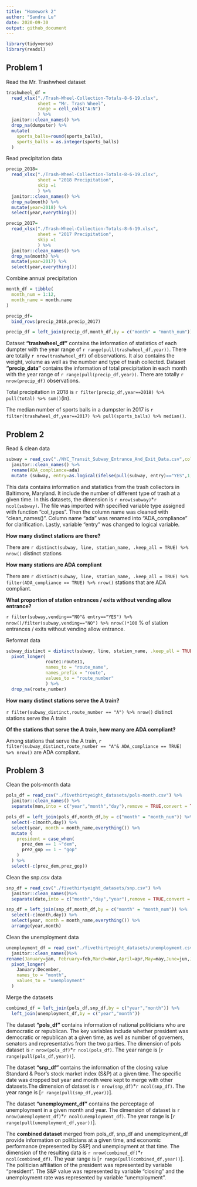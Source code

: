 ```yaml
---
title: "Homework 2"
author: "Sandra Lu"
date: 2020-09-30
output: github_document
---
```



```r
library(tidyverse)
library(readxl)
```

## Problem 1

Read the Mr. Trashwheel dataset

```r
trashwheel_df = 
  read_xlsx("./Trash-Wheel-Collection-Totals-8-6-19.xlsx",
            sheet = "Mr. Trash Wheel",
            range = cell_cols("A:N")
            ) %>% 
  janitor::clean_names() %>% 
  drop_na(dumpster) %>% 
  mutate(
    sports_balls=round(sports_balls),
    sports_balls = as.integer(sports_balls)
  )
```

Read precipitation data

```r
precip_2018=
  read_xlsx("./Trash-Wheel-Collection-Totals-8-6-19.xlsx",
            sheet = "2018 Precipitation",
            skip =1
            ) %>% 
  janitor::clean_names() %>% 
  drop_na(month) %>% 
  mutate(year=2018) %>% 
  select(year,everything())

precip_2017=
  read_xlsx("./Trash-Wheel-Collection-Totals-8-6-19.xlsx",
            sheet = "2017 Precipitation",
            skip =1
            ) %>% 
  janitor::clean_names() %>% 
  drop_na(month) %>% 
  mutate(year=2017) %>% 
  select(year,everything())

```

Combine annual precipitation

```r

month_df = tibble(
  month_num = 1:12,
  month_name = month.name
)

precip_df=
  bind_rows(precip_2018,precip_2017)

precip_df = left_join(precip_df,month_df,by = c("month" = "month_num"))
```


Dataset **"trashwheel_df"** contains the information of statistics of each dumpter with the year range of `r range(pull(trashwheel_df,year))`. There are totally `r nrow(trashwheel_df)` of observations. It also contains the weight, volume as well as the number and type of trash collected. 
Dataset **"precip_data"** contains the information of total precipitation in each month with the year range of `r range(pull(precip_df,year))`. There are totally `r nrow(precip_df)` observations.

Total precipitation in 2018 is `r filter(precip_df,year==2018) %>% pull(total) %>% sum()`(in).

The median number of sports balls in a dumpster in 2017 is `r filter(trashwheel_df,year==2017) %>% pull(sports_balls) %>% median()`.


## Problem 2

Read & clean data

```r
subway = read_csv("./NYC_Transit_Subway_Entrance_And_Exit_Data.csv",col_types = '-ccnnccccccccccccf-f--l---------') %>% 
  janitor::clean_names() %>% 
  rename(ADA_compliance=ada)
  mutate (subway, entry=as.logical(ifelse(pull(subway, entry)=="YES",1, 0))) 
```

This data contains information and statistics from the trash collectors in Baltimore, Maryland. It include the number of different type of trash at a given time. In this datasets, the dimension is `r nrow(subway)`*`r ncol(subway)`. The file was imported with specified variable type assigned with function "col_types". Then the column name was cleaned with "clean_names()". Column name "ada" was renamed into "ADA_compliance" for clarification. Lastly, variable "entry" was changed to logical variable.

**How many distinct stations are there?**

There are `r distinct(subway, line, station_name, .keep_all = TRUE) %>% nrow()` distinct stations

**How many stations are ADA compliant**

There are `r distinct(subway, line, station_name, .keep_all = TRUE) %>% filter(ADA_compliance == TRUE) %>% nrow()` stations that are ADA compliant.


**What proportion of station entrances / exits without vending allow entrance?**

`r filter(subway,vending=="NO"& entry=="YES") %>% nrow()/filter(subway,vending=="NO") %>% nrow()*100` % of station entrances / exits without vending allow entrance.


Reformat data

```r
subway_distinct = distinct(subway, line, station_name, .keep_all = TRUE) %>%  
  pivot_longer(
               route1:route11,
               names_to = "route_name",
               names_prefix = "route",
               values_to = "route_number"
               ) %>% 
  drop_na(route_number)
```

**How many distinct stations serve the A train?**

`r filter(subway_distinct,route_number == "A") %>% nrow()` distinct stations serve the A train

**Of the stations that serve the A train, how many are ADA compliant?**

Among stations that serve the A train, `r filter(subway_distinct,route_number == "A"& ADA_compliance == TRUE) %>% nrow()` are ADA compliant.

## Problem 3

Clean the pols-month data
```r
pols_df = read_csv("./fivethirtyeight_datasets/pols-month.csv") %>% 
  janitor::clean_names() %>% 
  separate(mon,into = c("year","month","day"),remove = TRUE,convert = TRUE)

pols_df = left_join(pols_df,month_df,by = c("month" = "month_num")) %>% 
  select(-c(month,day)) %>% 
  select(year, month = month_name,everything()) %>% 
  mutate (
    president = case_when(
      prez_dem == 1 ~"dem",
      prez_gop == 1 ~ "gop"
    )
  ) %>% 
  select(-c(prez_dem,prez_gop))
```

Clean the snp.csv data

```r
snp_df = read_csv("./fivethirtyeight_datasets/snp.csv") %>% 
  janitor::clean_names()%>% 
  separate(date,into = c("month","day","year"),remove = TRUE,convert = TRUE)

snp_df = left_join(snp_df,month_df,by = c("month" = "month_num")) %>% 
  select(-c(month,day)) %>% 
  select(year, month = month_name,everything()) %>% 
  arrange(year,month)
```

Clean the unemployment data

```r
unemployment_df = read_csv("./fivethirtyeight_datasets/unemployment.csv") %>% 
  janitor::clean_names()%>% 
rename(January=jan, February=feb,March=mar,April=apr,May=may,June=jun,July=jul,August=aug,September=sep,October=oct,November=nov,December=dec) %>% 
  pivot_longer(
    January:December,
    names_to = "month",
    values_to = "unemployment"
  )
```

Merge the datasets

```r
combined_df = left_join(pols_df,snp_df,by = c("year","month")) %>% 
  left_join(unemployment_df,by = c("year","month"))

```

The dataset **"pols_df"** contains information of national politicians who are democratic or republican. The key variables include whether president was democratic or republican at a given time, as well as number of governers, senators and representativs from the two parties. The dimension of pols dataset is `r nrow(pols_df)`*`r ncol(pols_df)`. The year range is [`r range(pull(pols_df,year))`].

The dataset **"snp_df"** contains the information of the closing value Standard & Poor's stock market index (S&P) at a given time. The specific date was dropped but year and month were kept to merge with other datasets.The dimension of dataset is `r nrow(snp_df)`*`r ncol(snp_df)`. The year range is [`r range(pull(snp_df,year))`].

The dataset **"unemployment_df"** contains the perceptage of unemployment in a given month and year. The dimension of dataset is `r nrow(unemployment_df)`*`r ncol(unemployment_df)`. The year range is [`r range(pull(unemployment_df,year))`].

The **combined dataset** merged from pols_df, snp_df and unemployment_df provide information on politicians at a given time, and economic performance (represented by S&P) and unemployment at that time. The dimension of the resulting data is `r nrow(combined_df)`*`r ncol(combined_df)`. The year range is [`r range(pull(combined_df,year))`]. The politician affiliation of the president was represented by variable "president". The S&P value was represented by variable "closing" and the unemployment rate was represented by variable "unemployment".
